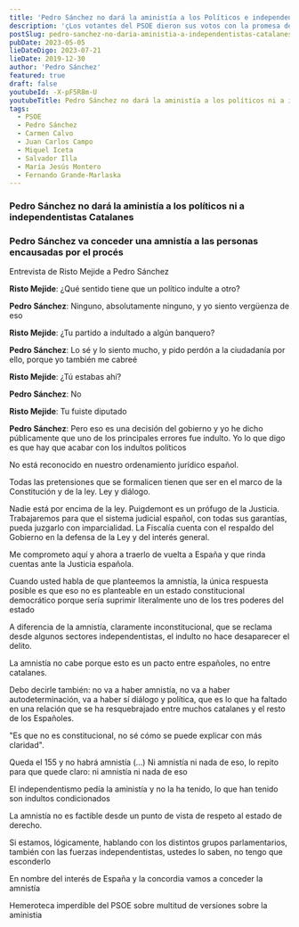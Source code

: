 ```yaml
---
title: 'Pedro Sánchez no dará la aministía a los Políticos e independentistas Catalanes'
description: 'çLos votantes del PSOE dieron sus votos con la promesa de que su partido no pujaría ni por la amnistía ni por el referéndum de autodeterminación, creyendo que el PSOE, tal y como prometió Sánchez en campaña, traería a Carles Puigdemont a España'
postSlug: pedro-sanchez-no-daria-aministia-a-independentistas-catalanes
pubDate: 2023-05-05
lieDateDigo: 2023-07-21
lieDate: 2019-12-30
author: 'Pedro Sánchez'
featured: true
draft: false
youtubeId: -X-pF5R8m-U
youtubeTitle: Pedro Sánchez no dará la aministía a los políticos ni a independentistas Catalanes
tags:
  - PSOE
  - Pedro Sánchez
  - Carmen Calvo
  - Juan Carlos Campo
  - Miquel Iceta
  - Salvador Illa
  - María Jesús Montero
  - Fernando Grande-Marlaska
---
```



<VideoBlocks>
  <div slot="before">
    <Media
      id="-X-pF5R8m-U"
      title="Pedro Sánchez no dará la aministía a los políticos ni a independentistas Catalanes"
    />
    <h3>
      Pedro Sánchez no dará la aministía a los políticos ni a independentistas
      Catalanes
    </h3>
  </div>
  <div slot="after">
    <Media
      id="5aQzEOxvFqI"
      title="Pedro Sánchez va conceder una amnistía a las personas encausadas por el procés"
    />
    <h3>
      Pedro Sánchez va conceder una amnistía a las personas encausadas por el
      procés
    </h3>
  </div>
</VideoBlocks>

<Timeline>
  <TimelineItem title="Pedro Sánchez" date="21 septiembre 2014">
    <p>Entrevista de Risto Mejide a Pedro Sánchez</p>
    <p>
      <strong>Risto Mejide</strong>: ¿Qué sentido tiene que un político indulte
      a otro?
    </p>
    <p>
      <strong>Pedro Sánchez</strong>: Ninguno, absolutamente ninguno, y yo
      siento vergüenza de eso
    </p>
    <p>
      <strong>Risto Mejide</strong>: ¿Tu partido a indultado a algún banquero?
    </p>
    <p>
      <strong>Pedro Sánchez</strong>: Lo sé y lo siento mucho, y pido perdón a
      la ciudadanía por ello, porque yo también me cabreé
    </p>
    <p>
      <strong>Risto Mejide</strong>: ¿Tú estabas ahí?
    </p>
    <p>
      <strong>Pedro Sánchez</strong>: No
    </p>
    <p>
      <strong>Risto Mejide</strong>: Tu fuiste diputado
    </p>
    <p>
      <strong>Pedro Sánchez</strong>: Pero eso es una decisión del gobierno y yo
      he dicho públicamente que uno de los principales errores fue indulto. Yo
      lo que digo es que hay que acabar con los indultos políticos
    </p>
  </TimelineItem>
  <TimelineItem title="Grande Marlaska" date="4 noviembre 2019">
    <p>No está reconocido en nuestro ordenamiento jurídico español.</p>
    <p>
      Todas las pretensiones que se formalicen tienen que ser en el marco de la
      Constitución y de la ley. Ley y diálogo.
    </p>
  </TimelineItem>
  <TimelineItem title="Pedro Sánchez" date="6 noviembre 2019">
    <p>
      Nadie está por encima de la ley. Puigdemont es un prófugo de la Justicia.
      Trabajaremos para que el sistema judicial español, con todas sus
      garantías, pueda juzgarlo con imparcialidad. La Fiscalía cuenta con el
      respaldo del Gobierno en la defensa de la Ley y del interés general.
    </p>
  </TimelineItem>
  <TimelineItem title="Pedro Sánchez" date="10 noviembre 2019">
    <p>
      Me comprometo aquí y ahora a traerlo de vuelta a España y que rinda
      cuentas ante la Justicia española.
    </p>
  </TimelineItem>
  <TimelineItem title="Carmen Calvo" date="27 abril 2021">
    <p>
      Cuando usted habla de que planteemos la amnistía, la única respuesta
      posible es que eso no es planteable en un estado constitucional
      democrático porque sería suprimir literalmente uno de los tres poderes del
      estado
    </p>
  </TimelineItem>
  <TimelineItem title="Juan Carlos Campo" date="22 junio 2021">
    <p>
      A diferencia de la amnistía, claramente inconstitucional, que se reclama
      desde algunos sectores independentistas, el indulto no hace desaparecer el
      delito.
    </p>
    <p>
      La amnistía no cabe porque esto es un pacto entre españoles, no entre
      catalanes.
    </p>
  </TimelineItem>
  <TimelineItem title="Miquel Iceta" date="25 de junio 2021">
    <p>
      Debo decirle también: no va a haber amnistía, no va a haber
      autodeterminación, va a haber sí diálogo y política, que es lo que ha
      faltado en una relación que se ha resquebrajado entre muchos catalanes y
      el resto de los Españoles.
    </p>
  </TimelineItem>
  <TimelineItem title="María Jesús Montero" date="1 julio 2021">
    <p>
      "Es que no es constitucional, no sé cómo se puede explicar con más
      claridad".
    </p>
  </TimelineItem>
  <TimelineItem title="Salvador Illa" date="12 noviembre 2022">
    <p>
      Queda el 155 y no habrá amnistía (...) Ni amnistía ni nada de eso, lo
      repito para que quede claro: ni amnistía ni nada de eso
    </p>
  </TimelineItem>
  <TimelineItem title="Pedro Sánchez" date="21 julio 2023">
    <p>
      El independentismo pedía la aministía y no la ha tenido, lo que han tenido
      son indultos condicionados
    </p>
  </TimelineItem>

  <TimelineItem title="Salvador Illa" date="24 julio 2023">
    <p>
      La amnistía no es factible desde un punto de vista de respeto al estado de
      derecho.
    </p>
  </TimelineItem>
  <TimelineItem title="Pedro Sánchez" date="3 octubre 2023">
    <p>
      Si estamos, lógicamente, hablando con los distintos grupos parlamentarios,
      también con las fuerzas independentistas, ustedes lo saben, no tengo que
      esconderlo
    </p>
    <Media id="_zqYKMRFRBg" title="Estamos negociando con los grupos" />
  </TimelineItem>
  <TimelineItem title="Pedro Sánchez" date="28 octubre 2023">
    <p>
      En nombre del interés de España y la concordia vamos a conceder la
      amnistía
    </p>
  </TimelineItem>
  <TimelineItem title="Pedro Sánchez" date="15 de noviembre de 2023">
    <p>Hemeroteca imperdible del PSOE sobre multitud de versiones sobre la aministia</p>
    <Media
      id="o_UZvO-PW0M"
      title="Hemeroteca imperdible del PSOE sobre multitud de versiones sobre la aministia"
      params="start=32&end=75"
    />
  </TimelineItem>
</Timeline>

